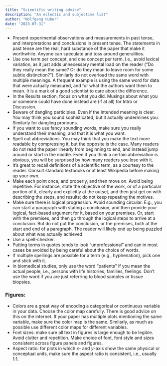 ```yaml
---
title: "Scientific writing advice"
description: "An eclectic and subjective list"
author: "Wolfgang Huber"
date: "2023-07-31"
---
```


- Present experimental observations and measurements in past tense, and interpretations and conclusions in present tense. The statements in past tense are the real, hard substance of the paper that make it worthwhile. Anyone can speculate and toss around generalities.
- Use one term per concept, and one concept per term. I.e., avoid lexical variation, as it just adds unnecessary mental load on the reader (“Do they really mean the same? Or do they mean to leave room for some subtle distinction?”). Similarly do not overload the same word with multiple meanings. A frequent example is using the same word for data that were actually measured, and for what the authors want them to mean. It is a mark of a good scientist to care about the difference.
- In the Results section, focus on what you did. Musings about what you or someone could have done instead are (if at all) for Intro or Discussion.
- Beware of dangling participles. Even if the intended meaning is clear. You may think you sound sophisticated, but it actually undermines you. Similarly for dangling pronouns.
- If you want to use fancy sounding words, make sure you really understand their meaning, and that it is what you want.
- Spell out abbreviations. You may think that you make the text more readable by compressing it, but the opposite is the case. Many readers do not read the paper linearly from beginning to end, and instead jump around or start in the middle. Even if you think a certain abbreviation is obvious, you will be surprised by how many readers you lose with it. 
- It's great to recall definitions of a scientific term, as a courtesy to the reader. Consult standard textbooks or at least Wikipedia before making up your own.
- Make each point once, and properly, and then move on. Avoid being repetitive. For instance, state the objective of the work, or of a particular portion of it, clearly and explicitly at the outset, and then just get on with describing the steps, and results; do not keep repeating the motives.
- Make sure there is logical progression. Avoid sounding circular. E.g., you can start a paragraph with stating a conclusion, and then provide your logical, fact-based argument for it, based on your premises. Or, start with the premises, and then go through the logical steps to arrive at a conclusion. But do not put the conclusion, or the premises, both at the start and end of a paragraph. The reader will likely end up being puzzled about what was actually achieved.
- Use a spell-checker.
- Putting terms in quotes tends to look "unprofessional" and can in most cases be avoided by being careful about the choice of words.  
- If multiple spellings are possible for a term (e.g., hyphenation), pick one and stick with it.
- In biomedical studies, only use the word "patients" if you mean the actual people, i.e., persons with life histories, families, feelings. Don't use the word if you are just referring to blood samples or tissue biopsies. 

### Figures:
- Colors are a great way of encoding a categorical or continuous variable in your data. Choose the color map carefully. There is good advice on this on the internet. If your paper has multiple plots mentioning the same variable, make sure the color map is the same. Similarly, as much as possible use different color maps for different variables.
- Font sizes: make sure all text in figures is large enough to be legible. Avoid clutter and repetition. Make choice of font, font style and sizes consistent across figure panels and figures. 
- Aspect ratio: for plots in which $x$- and $y$-axis show the same physical or conceptual units, make sure the aspect ratio is consistent, i.e., usually 1:1.
